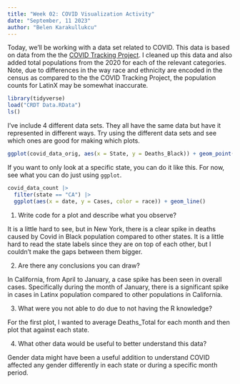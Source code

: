 ```yaml
---
title: "Week 02: COVID Visualization Activity"
date: "September, 11 2023"
author: "Belen Karakullukcu"
---
```


Today, we'll be working with a data set related to COVID.
This data is based on data from the the [COVID Tracking Project](https://covidtracking.com/).
I cleaned up this data and also added total populations from the 2020 for each of the relevant categories.
Note, due to differences in the way race and ethnicity are encoded in the census as compared to the the COVID Tracking Project, the population counts for LatinX may be somewhat inaccurate.

```r
library(tidyverse)
load("CRDT Data.RData")
ls()
```

I've include 4 different data sets.
They all have the same data but have it represented in different ways.
Try using the different data sets and see which ones are good for making which plots.


```r
ggplot(covid_data_orig, aes(x = State, y = Deaths_Black)) + geom_point() + scale_x_discrete(guide = guide_axis(angle = 30))
```


If you want to only look at a specific state, you can do it like this.
For now, see what you can do just using `ggplot`.

```r
covid_data_count |> 
  filter(state == "CA") |> 
  ggplot(aes(x = date, y = Cases, color = race)) + geom_line()
```

1. Write code for a plot and describe what you observe?

It is a little hard to see, but in New York, there is a clear spike in deaths caused by Covid in Black population compared to other states. It is a little hard to read the state labels since they are on top of each other, but I couldn't make the gaps between them bigger.

2. Are there any conclusions you can draw?

In California, from April to January, a case spike has been seen in overall cases. Specifically during the month of January, there is a significant spike in cases in Latinx population compared to other populations in California.

3. What were you not able to do due to not having the R knowledge?

For the first plot, I wanted to average Deaths_Total for each month and then plot that against each state.

4. What other data would be useful to better understand this data?

Gender data might have been a useful addition to understand COVID affected any gender differently in each state or during a specific month period. 
